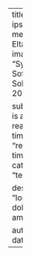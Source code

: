 ---
title: Lorem ipsum
image: media/Val Eltagonde.jpg
image-alt: "Synergy: Software Solutions 2024"

subtitle: This is a subtitle
reading-time: "reading time"
categories: "test hello"

description: "lorem ipsum dolor sit amet"

author: "test"
date: "test"
---
